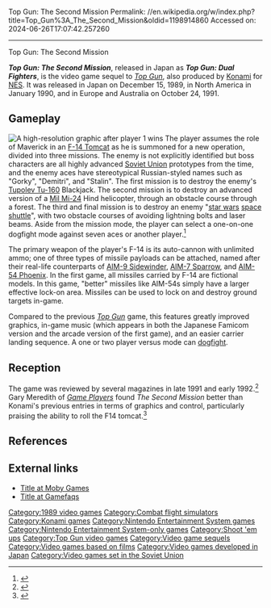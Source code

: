 Top Gun: The Second Mission
Permalink: //en.wikipedia.org/w/index.php?title=Top_Gun%3A_The_Second_Mission&oldid=1198914860
Accessed on: 2024-06-26T17:07:42.257260



------
Top Gun: The Second Mission
{{short description|1989 video game}}
{{about|the video game|the 2022 Hollywood movie|Top Gun: Maverick}}
{{more citations needed|date=June 2020}}
{{Infobox video game
| title = Top Gun: The Second Mission
| image = Top_Gun,_The_Second_Mission_box_art.jpeg
| developer = [[Konami]]
| publisher = Konami
| designer = J. Nakamoto<br>Yoichi Yoshimoto
| programmer = Shinji Kitamoto<br>Mitsuo Takemoto<br>Toru Hagihara<br>Nobuhiro Matsuoka
| artist = Kenji Shimoide<br>Hiroshi Matsuda
| composer = Hidenori Maezawa<br>Yuichi Sakakura<br>Harumi Ueko
| platforms = [[Nintendo Entertainment System|NES]]
| released = December 15, 1989 (Japan)<br>January 1990 (North America)<br>October 24, 1991 (PAL Region)
| genre = Combat flight simulator
| modes = [[Single-player]], [[multiplayer]]
}}

'''''Top Gun: The Second Mission''''', released in Japan as '''''Top Gun: Dual Fighters''''', is the video game sequel to ''[[Top Gun (1987 video game)|Top Gun]]'', also produced by [[Konami]] for [[NES]]. It was released in Japan on December 15, 1989, in North America in January 1990, and in Europe and Australia on October 24, 1991.

==Gameplay==
[[File:Top_Gun_TSM_jet,_parachute,_explosion.gif|thumb|right|A high-resolution graphic after player 1 wins]]
The player assumes the role of Maverick in an [[Grumman F-14 Tomcat|F-14 Tomcat]] as he is summoned for a new operation, divided into three missions. The enemy is not explicitly identified but boss characters are all highly advanced [[Soviet Union]] prototypes from the time, and the enemy aces have stereotypical Russian-styled names such as "Gorky", "Demitri", and "Stalin". The first mission is to destroy the enemy's [[Tupolev Tu-160]] Blackjack. The second mission is to destroy an advanced version of a [[Mil Mi-24]] Hind helicopter, through an obstacle course through a forest. The third and final mission is to destroy an enemy "[[Strategic Defense Initiative|star wars]] [[Buran programme|space shuttle]]", with two obstacle courses of avoiding lightning bolts and laser beams. Aside from the mission mode, the player can select a one-on-one dogfight mode against seven aces or another player.<ref name="TG2 manual">{{cite book | type=instruction manual | title=Top Gun: The Second Mission | url=http://www.nesworld.com/manuals/topgun2.txt | date=January 1990 | publisher=[[Nintendo of America]] | author=[[Konami]] | access-date=January 2, 2021}}</ref>

The primary weapon of the player's F-14 is its auto-cannon with unlimited ammo; one of three types of missile payloads can be attached, named after their real-life counterparts of [[AIM-9 Sidewinder]], [[AIM-7 Sparrow]], and [[AIM-54 Phoenix]]. In the first game, all missiles carried by F-14 are fictional models. In this game, "better" missiles like AIM-54s simply have a larger effective lock-on area. Missiles can be used to lock on and destroy ground targets in-game.

Compared to the previous ''[[Top Gun (1987 video game)|Top Gun]]'' game, this features greatly improved graphics, in-game music (which appears in both the Japanese Famicom version and the arcade version of the first game), and an easier carrier landing sequence. A one or two player versus mode can [[dogfight]].

==Reception==
{{Expand section|date=June 2020}}
{{Video game reviews
|ASM=8/12<ref>{{cite magazine|url=https://archive.org/details/asm_magazine-1992-02/page/n119/mode/2up?q=|title=Im Fadenkreuz|language=de|magazine=[[Aktueller Software Markt]]|date=February 1992|page=124|accessdate=September 1, 2021}}</ref>
|JS=66%<ref>{{cite magazine|author=Rustafoo|url=http://download.abandonware.org/magazines/Joystick/joystick_numero022/Joystick%20022%20-%20Decembre%201991%20-%20Page%20124.jpg|title=Top Gun: The Second Mission|language=fr|magazine=[[Joystick (magazine)|Joystick]]|issue=22|date=December 1991|page=124|accessdate=September 1, 2021}}</ref>
|MMS=51%<ref>{{cite magazine|author1=Rad|author2=Rich|date=November 1991|url=https://archive.org/details/mean-machines-14/page/96/mode/2up|title=Top Gun: The Second Mission|magazine=[[Mean Machines]]|issue=14|pages=96–98|access-date=August 31, 2021}}</ref>
|TOT=66%<ref>{{cite magazine|author=Steve|date=January 1992|url=https://archive.org/details/Total_Issue_001_1992-01_Future_Publishing_GB/page/n35/mode/2up|title=The Gun: The Second Mission|magazine=[[Total!]]|issue=1|pages=36–37|accessdate=September 1, 2021}}</ref>
|VGS=39%<ref>{{cite magazine|last=Eggebrecht|first=Julian|date=April 1991|url=https://www.kultboy.com/index.php?site=t&id=8975|title=Top Gun II|language=de|magazine=[[:de:Video Games|Video Games]]|accessdate=September 1, 2021}}</ref>
}}
The game was reviewed by several magazines in late 1991 and early 1992.<ref>{{cite magazine | title=Joystick | magazine=[[Joystick (French)|Joystick]] | date=December 1991}}</ref> Gary Meredith of ''[[Game Players]]'' found ''The Second Mission'' better than Konami's previous entries in terms of graphics and control, particularly praising the ability to roll the F14 tomcat.<ref>{{cite magazine|last=Meredith|first=Gary|date=March 1990|url=https://archive.org/details/gameplayersmagazinemarch90/page/n91/mode/2up?q=|title=Top Gun: The Second Mission|magazine=[[Game Players]]|page=87|volume=2|number=3|access-date=August 31, 2021}}</ref>

==References==
{{reflist}}

==External links==
*[https://www.mobygames.com/game/top-gun-the-second-mission Title at Moby Games]
*[https://gamefaqs.gamespot.com/nes/587716-top-gun-the-second-mission Title at Gamefaqs]

{{Top Gun}}

[[Category:1989 video games]]
[[Category:Combat flight simulators]]
[[Category:Konami games]]
[[Category:Nintendo Entertainment System games]]
[[Category:Nintendo Entertainment System-only games]]
[[Category:Shoot 'em ups]]
[[Category:Top Gun video games]]
[[Category:Video game sequels]]
[[Category:Video games based on films]]
[[Category:Video games developed in Japan]]
[[Category:Video games set in the Soviet Union]]